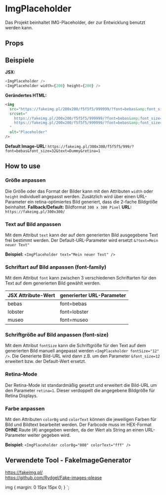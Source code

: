 

<Meta
  title="Atoms/ImgPlaceholder"
  component={ImgPlaceholder}
  decorators={[withKnobs]}
/>

# ImgPlaceholder

Das Projekt beinhaltet IMG-Placeholder, der zur Entwicklung benutzt werden kann.

<Preview>
  <Story name="Default MDX">
    <ImgPlaceholder
      width={text('Width', 300)}
      height={text('Height', 300)}
      colorBg={text('Color of the image (Hex)', 'f5f5f5')}
      colorText={text('Color of the dummy-Text on image (Hex)', '999')}
      imageText={text('Dummy-Text on image', 'Dummy')}
      font={select('Font-family', ['bebas', 'bebas', 'lobster', 'museo'])}
      fontSize={text('Font-size', 32)}
      alt={text('Alt-text', 'Placeholder image')}
    />
  </Story>
</Preview>

## Props

<Props of={ImgPlaceholder} />

## Beispiele

**JSX:**

```javascript
<ImgPlaceholder />
<ImgPlaceholder width={200} height={200} />
```

**Gerändertes HTML:**

```html
<img
  src="https://fakeimg.pl/200x200/f5f5f5/999999/?font=bebas&amp;font_size=24&amp;text=Dummy"
  srcset="
    https://fakeimg.pl/200x200/f5f5f5/999999/?font=bebas&amp;font_size=24&amp;text=Dummy              1x,
    https://fakeimg.pl/200x200/f5f5f5/999999/?font=bebas&amp;font_size=24&amp;text=Dummy&amp;retina=1 2x
  "
  alt="Placeholder"
/>
```

**Default Image-URL:**
`https://fakeimg.pl/300x300/f5f5f5/999/?font=bebas&font_size=32&text=Dummy&retina=1`

## How to use

### Größe anpassen

Die Größe oder das Format der Bilder kann mit den Attributen `width` oder `height` individuell angepasst werden. Zusätzlich wird über einen URL-Parameter ein retina-optimiertes Bild generiert, dass die 2-fache Bildgröße beinhaltet.
**Fallback/Default:** Bildformat `300 x 300 Pixel`
**URL:** `https://fakeimg.pl/300x300/`

<Story name="Größe anpassen">
  <StyledImgPlaceholderStoryContainer>
    <ImgPlaceholder
      width={200}
      height={200}
      imageText="200 x 200"
      imageText="200 x 200"
      fontSize={16}
    />
    <ImgPlaceholder
      width={150}
      height={150}
      imageText="150 x 150"
      fontSize={16}
    />
    <ImgPlaceholder
      width={100}
      height={100}
      imageText="100 x 100"
      fontSize={16}
    />
    <ImgPlaceholder width={80} height={80} imageText="80 x 80" fontSize={16} />
    <ImgPlaceholder width={60} height={60} imageText="60 x 60" fontSize={16} />
  </StyledImgPlaceholderStoryContainer>
</Story>

### Text auf Bild anpassen

Mit dem Attribut `text` kann der auf dem generierten Bild ausgegebene Text frei bestimmt werden. Der Default-URL-Parameter wird ersetzt `&?text=Mein neuer Text"`

**Beispiel:** `<ImgPlaceholder text="Mein neuer Text" />`

### Schriftart auf Bild anpassen (font-family)

Mit dem Attribut `font` kann zwischen 3 verschiedenen Schriftarten für den Text auf dem generierten Bild gewählt werden.

| JSX Attribute-Wert | generierter URL-Parameter |
| ------------------ | ------------------------- |
| bebas              | font=bebas                |
| lobster            | font=lobster              |
| museo              | font=museo                |

### Schriftgröße auf Bild anpassen (font-size)

Mit dem Attribut `fontSize` kann die Schriftgröße für den Text auf dem generierten Bild manuell angepasst werden `<ImgPlaceholder fontSize="12" />`.
Die Generierte Bild-URL wird dann z.B. um den Parameter `&font_size=12` erweitert bzw. der Default-Wert ersetzt.

### Retina-Mode

Der Retina-Mode ist standardmäßig gesetzt und erweitert die Bild-URL um den Parameter `retina=1`. Dieser verdoppelt die angegebene Bildgröße für Retina Displays.

### Farbe anpassen

Mit den Attributen `colorBg` und `colorText` können die jeweiligen Farben für Bild und Bildtext bearbeitet werden. Der Farbcode muss im HEX-Format **OHNE** Raute (#) angegeben werden, da der Wert als String an einen URL-Parameter weiter gegeben wird.

**Beispiel:** `<ImgPlaceholder colorBg="000" colorText="fff" />`

<Story name="Farbe anpassen">
  <StyledImgPlaceholderStoryContainer>
    <ImgPlaceholder
      colorBg="000"
      colorText="fff"
      width={100}
      height={100}
      imageText="Bild 1"
    />
    <ImgPlaceholder
      colorBg="1e8f54"
      colorText="155232"
      width={100}
      height={100}
      imageText="Bild 2"
    />
    <ImgPlaceholder
      colorBg="fbe000"
      colorText="000"
      width={100}
      height={100}
      imageText="Bild 3"
    />
    <ImgPlaceholder
      colorBg="ff0000"
      colorText="b50a0a"
      width={100}
      height={100}
      imageText="Bild 4"
    />
  </StyledImgPlaceholderStoryContainer>
</Story>

## Verwendete Tool - FakeImageGenerator

https://fakeimg.pl/  
https://github.com/Rydgel/Fake-images-please

  img {
    margin: 0 15px 15px 0;
  }
`;
